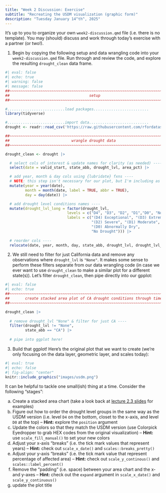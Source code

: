 ```yaml
---
title: "Week 2 Discussion: Exercise"
subtitle: "Recreating the USDM visualization (graphic form)"
description: "Tuesday January 14^th^, 2025"
---
```


::: {.callout-note}
It's up to you to organize your own `week2-discussion.qmd` file (i.e. there is no template). You may (should) discuss and work through today's exercise with a partner (or two!).
:::

1. Begin by copying the following setup and data wrangling code into your `week2-discussion.qmd` file. Run through and review the code, and explore the resulting `drought_clean` data frame.

```r
#| eval: false
#| echo: true
#| warning: false
#| message: false
##~~~~~~~~~~~~~~~~~~~~~~~~~~~~~~~~~~~~~~~~~~~~~~~~~~~~~~~~~~~~~~~~~~~~~~~~~~~~~~
##                                    setup                                 ----
##~~~~~~~~~~~~~~~~~~~~~~~~~~~~~~~~~~~~~~~~~~~~~~~~~~~~~~~~~~~~~~~~~~~~~~~~~~~~~~

#..........................load packages.........................
library(tidyverse)

#..........................import data...........................
drought <- readr::read_csv('https://raw.githubusercontent.com/rfordatascience/tidytuesday/main/data/2021/2021-07-20/drought.csv')

##~~~~~~~~~~~~~~~~~~~~~~~~~~~~~~~~~~~~~~~~~~~~~~~~~~~~~~~~~~~~~~~~~~~~~~~~~~~~~~
##                            wrangle drought data                          ----
##~~~~~~~~~~~~~~~~~~~~~~~~~~~~~~~~~~~~~~~~~~~~~~~~~~~~~~~~~~~~~~~~~~~~~~~~~~~~~~

drought_clean <- drought |>

  # select cols of interest & update names for clarity (as needed) ----
  select(date = valid_start, state_abb, drought_lvl, area_pct) |> 

  # add year, month & day cols using {lubridate} fxns ----
  # NOTE: this step isn't necessary for our plot, but I'm including as examples of how to extract different date elements from a object of class `Date` using {lubridate} ----
  mutate(year = year(date),
         month = month(date, label = TRUE, abbr = TRUE),
         day = day(date)) |>

  # add drought level conditions names ----
  mutate(drought_lvl_long = factor(drought_lvl,
                            levels = c("D4", "D3", "D2", "D1","D0", "None"),
                            labels = c("(D4) Exceptional", "(D3) Extreme",
                                       "(D2) Severe", "(D1) Moderate", 
                                       "(D0) Abnormally Dry", 
                                       "No Drought"))) |>
  
  # reorder cols ----
  relocate(date, year, month, day, state_abb, drought_lvl, drought_lvl_long, area_pct)
```

2. We still need to filter for just California data and remove any observations where `drought_lvl` is `"None"`. It makes some sense to perform these filters separate from our data wrangling code (in case we ever want to use `drought_clean` to make a similar plot for a different state(s)). Let's filter `drought_clean`, then pipe directly into our gpplot:

```r
#| eval: false
#| echo: true
##~~~~~~~~~~~~~~~~~~~~~~~~~~~~~~~~~~~~~~~~~~~~~~~~~~~~~~~~~~~~~~~~~~~~~~~~~~~~~~
##       create stacked area plot of CA drought conditions through time     ----
##~~~~~~~~~~~~~~~~~~~~~~~~~~~~~~~~~~~~~~~~~~~~~~~~~~~~~~~~~~~~~~~~~~~~~~~~~~~~~~

drought_clean |> 
  
  # remove drought_lvl "None" & filter for just CA ----
  filter(drought_lvl != "None",
         state_abb == "CA") |> 
  
  # pipe into ggplot here!
```

3. Build that ggplot! Here's the original plot that we want to create (we're only focusing on the data layer, geometric layer, and scales today):

```r
#| eval: true
#| echo: false
#| fig-align: "center"
knitr::include_graphics("images/usdm.png")
```

It can be helpful to tackle one small(ish) thing at a time. Consider the following "stages":

  a. Create a stacked area chart (take a look back at [lecture 2.3 slides](../../lecture-slides/lecture2.3-evolution-slides.qmd){target="_blank"} for examples)
  b. Figure out how to order the drought level groups in the same way as the USDM version (i.e. level `D4` on the bottom, closet to the x-axis, and level `D0` at the top) -- **Hint:** explore the `position` argument
  c. Update the colors so that they match the USDM version (use Colorpick Eyedropper to grab HEX codes from the original visualization) -- **Hint:** use `scale_fill_manual()` to set your new colors
  d. Adjust your x-axis "breaks" (i.e. the tick mark values that represent years) -- **Hint:** check out `scale_x_date()` and `scales::breaks_pretty()`
  e. Adjust your y-axis "breaks" (i.e. the tick mark value that represent percentage of affected area) -- **Hint:** check out `scale_y_continous()` and `scales::label_percent()`
  f. Remove the "padding" (i.e. space) between your area chart and the x- and y-axes -- **Hint:** check out the `expand` argument in `scale_x_date()` and `scale_y_continuous()`
  g. update the plot title
